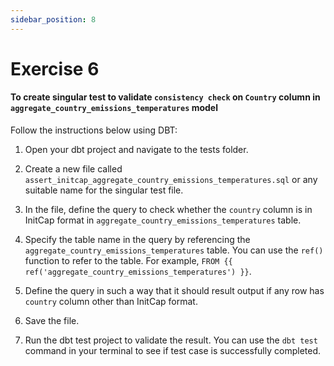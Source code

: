 ```yaml
---
sidebar_position: 8
---
```


# Exercise 6


#### To create singular test to validate `consistency check` on `Country` column in `aggregate_country_emissions_temperatures` model

Follow the instructions below using DBT:

1. Open your dbt project and navigate to the tests folder.

2. Create a new file called `assert_initcap_aggregate_country_emissions_temperatures.sql` or any suitable name for the singular test file.

3. In the file, define the query to check whether the `country` column is in InitCap format in `aggregate_country_emissions_temperatures` table.

4. Specify the table name in the query by referencing the `aggregate_country_emissions_temperatures` table. You can use the `ref()` function to refer to the table. For example, `FROM {{ ref('aggregate_country_emissions_temperatures') }}`.

5. Define the query in such a way that it should result output if any row has `country` column other than InitCap format.

6. Save the file.

7. Run the dbt test project to validate the result. You can use the `dbt test` command in your terminal to see if test case is successfully completed.